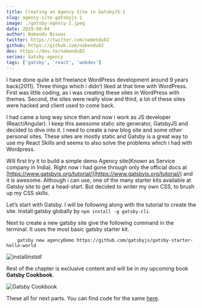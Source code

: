 ```yaml
---
title: Creating an Agency Site in GatsbyJS-1
slug: agency-site-gatsbyjs-1
image: ./gatsby-agency-1.jpeg
date: 2019-08-04
author: Nabendu Biswas
twitter: https://twitter.com/nabendu82
github: https://github.com/nabendu82
dev: https://dev.to/nabendu82
series: Gatsby-agency
tags: ['gatsby', 'react', 'webdev']
---
```


I have done quite a bit freelance WordPress development around 9 years back(2011). Three things which i didn’t liked at that time with WordPress. First was little coding, as i was creating these sites in WordPress with themes. Second, the sites were really slow and third, a lot of these sites were hacked and client used to come back.

I had came a long way since then and now i work as JS developer (React/Angular). I keep this awesome static site generator, GatsbyJS and decided to dive into it. I need to create a new blog site and some other personal sites. These sites are mostly static and Gatsby is a great way to use my React Skills and seems to also solve the problems which i had with Wordpress.

Will first try it to build a simple demo Agency site(Known as Service company in India). Right now i had gone through only the official docs at [https://www.gatsbyjs.org/tutorial/](https://www.gatsbyjs.org/tutorial/) and it is awesome. Although i can use, one of the many starter kits available at Gatsby site to get a head-start. But decided to writer my own CSS, to brush up my CSS skills.

Let’s start with Gatsby. I will be following along with the tutorial to create the site. Install gatsby globally by `npm install -g gatsby-cli`

Next to create a new gatsby site give the following command in the terminal. It uses the most basic gatsby starter kit.

<div className={styles.code__block}>

```
    gatsby new agencyDemo https://github.com/gatsbyjs/gatsby-starter-hello-world
```

</div>

![install](https://res.cloudinary.com/dxkxvfo2o/image/upload/v1590373026/AgencyGatsby/1_r2mrrj.png)*install*

Rest of the chapter is exclusive content and will be in my upcoming book **Gatsby Cookbook**.

<div className={styles.image__small}>

![Gatsby Cookbook](https://res.cloudinary.com/dxkxvfo2o/image/upload/v1589892514/Gatsby_rnjo2t.png)

</div>

These all for next parts. You can find code for the same [here](https://github.com/nabendu82/AgencyDemo).

